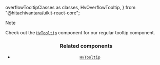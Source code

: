   overflowTooltipClasses as classes,
  HvOverflowTooltip,
} from "@hitachivantara/uikit-react-core";


> [!NOTE]
>
> Check out the [`HvTooltip`](/components/tooltip) component for our regular
> tooltip component.

<Header
  params={{ name: "OverflowTooltip", classes }}
  Component={HvOverflowTooltip}
  componentName="HvOverflowTooltip"
  controls={{
    placement: { defaultValue: "top" },
    paragraphOverflow: { defaultValue: false },
    data: {
      type: "text",
      defaultValue:
        "This is a very long text that should be cut because it so long that it doesn't fit",
    },
  }}
  decoratorClassName="max-w-160px"
/>

### Related components

- [`HvTooltip`](/components/tooltip)
